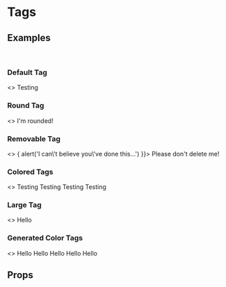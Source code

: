
<Meta title="Tag" component={Tag} />

# Tags

## Examples
<br />

### Default Tag
<Preview>
  <Story name="Default Tag">
    <>
      <Tag>
        Testing
      </Tag>
    </>
  </Story>
</Preview>

### Round Tag
<Preview>
  <Story name="Round Tag">
    <>
      <Tag round>
        I'm rounded!
      </Tag>
    </>
  </Story>
</Preview>

### Removable Tag
<Preview>
  <Story name="Removable Tag">
    <>
      <Tag onRemove={() => { alert('I can\'t believe you\'ve done this...') }}>
        Please don't delete me!
      </Tag>
    </>
  </Story>
</Preview>

### Colored Tags
<Preview>
  <Story name="Colored Tags">
    <>
      <Tag className="mr-2 bg-primary">
        Testing
      </Tag>
      <Tag className="mr-2 bg-dark-gray">
        Testing
      </Tag>
      <Tag className="mr-2 bg-warning">
        Testing
      </Tag>
      <Tag className="mr-2 bg-danger">
        Testing
      </Tag>
    </>
  </Story>
</Preview>

### Large Tag
<Preview>
  <Story name="Largee Tag">
    <>
      <Tag large>
        Hello
      </Tag>
    </>
  </Story>
</Preview>

### Generated Color Tags
<Preview>
  <Story name="Generated Color Tags">
    <>
      <Tag large round className="mr-2 text-dark-gray" generateColor="asdf">
        Hello
      </Tag>
      <Tag large round className="mr-2 text-dark-gray" generateColor="werq">
        Hello
      </Tag>
      <Tag large round className="mr-2 text-dark-gray" generateColor="bcxvbxc">
        Hello
      </Tag>
      <Tag large round className="mr-2 text-dark-gray" generateColor="ertw">
        Hello
      </Tag>
      <Tag large round className="mr-2 text-dark-gray" generateColor="bcxdfsgvbxc">
        Hello
      </Tag>
    </>
  </Story>
</Preview>

## Props
<Props of={Tag} />